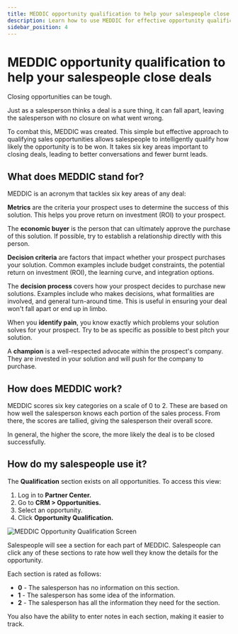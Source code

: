 ```yaml
---
title: MEDDIC opportunity qualification to help your salespeople close deals
description: Learn how to use MEDDIC for effective opportunity qualification in the CRM
sidebar_position: 4
---
```


# MEDDIC opportunity qualification to help your salespeople close deals

Closing opportunities can be tough.

Just as a salesperson thinks a deal is a sure thing, it can fall apart, leaving the salesperson with no closure on what went wrong.

To combat this, MEDDIC was created. This simple but effective approach to qualifying sales opportunities allows salespeople to intelligently qualify how likely the opportunity is to be won. It takes six key areas important to closing deals, leading to better conversations and fewer burnt leads.

## What does MEDDIC stand for?

MEDDIC is an acronym that tackles six key areas of any deal:

**Metrics** are the criteria your prospect uses to determine the success of this solution. This helps you prove return on investment (ROI) to your prospect.

The **economic buyer** is the person that can ultimately approve the purchase of this solution. If possible, try to establish a relationship directly with this person.

**Decision criteria** are factors that impact whether your prospect purchases your solution. Common examples include budget constraints, the potential return on investment (ROI), the learning curve, and integration options.

The **decision process** covers how your prospect decides to purchase new solutions. Examples include who makes decisions, what formalities are involved, and general turn-around time. This is useful in ensuring your deal won't fall apart or end up in limbo.

When you **identify pain**, you know exactly which problems your solution solves for your prospect. Try to be as specific as possible to best pitch your solution.

A **champion** is a well-respected advocate within the prospect's company. They are invested in your solution and will push for the company to purchase.

## How does MEDDIC work?

MEDDIC scores six key categories on a scale of 0 to 2. These are based on how well the salesperson knows each portion of the sales process. From there, the scores are tallied, giving the salesperson their overall score.

In general, the higher the score, the more likely the deal is to be closed successfully.

## How do my salespeople use it?

The **Qualification** section exists on all opportunities. To access this view: 

1. Log in to **Partner Center.**
2. Go to **CRM > Opportunities.**
3. Select an opportunity.
4. Click **Opportunity Qualification.**

![MEDDIC Opportunity Qualification Screen](/img/crm/opportunities/meddic-qualification.jpg)

Salespeople will see a section for each part of MEDDIC. Salespeople can click any of these sections to rate how well they know the details for the opportunity.

Each section is rated as follows:

- **0** - The salesperson has no information on this section.
- **1** - The salesperson has some idea of the information.
- **2** - The salesperson has all the information they need for the section.

You also have the ability to enter notes in each section, making it easier to track.
